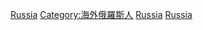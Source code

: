 [[Category:各族裔人物|Russia]]
[[Category:海外俄羅斯人|Category:海外俄羅斯人]]
[[Category:歐洲裔|Russia]]
[[Category:亞洲裔|Russia]]